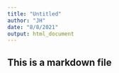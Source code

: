 ```yaml
---
title: "Untitled"
author: "JH"
date: "8/8/2021"
output: html_document
---
```

## This is a markdown file
